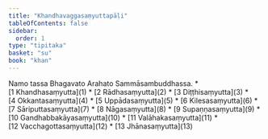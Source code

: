 ```yaml
---
title: "Khandhavaggasaṃyuttapāḷi"
tableOfContents: false
sidebar:
  order: 1
type: "tipitaka"
basket: "su"
book: "khan"
---
```


<Paragraph number="1" type="center" book="khan">
Namo tassa Bhagavato Arahato Sammāsambuddhassa.

</Paragraph>

<TableOfContents book="khan">
* [1 Khandhasaṃyutta](1)
* [2 Rādhasaṃyutta](2)
* [3 Diṭṭhisaṃyutta](3)
* [4 Okkantasaṃyutta](4)
* [5 Uppādasaṃyutta](5)
* [6 Kilesasaṃyutta](6)
* [7 Sāriputtasaṃyutta](7)
* [8 Nāgasaṃyutta](8)
* [9 Supaṇṇasaṃyutta](9)
* [10 Gandhabbakāyasaṃyutta](10)
* [11 Valāhakasaṃyutta](11)
* [12 Vacchagottasaṃyutta](12)
* [13 Jhānasaṃyutta](13)
</TableOfContents>
